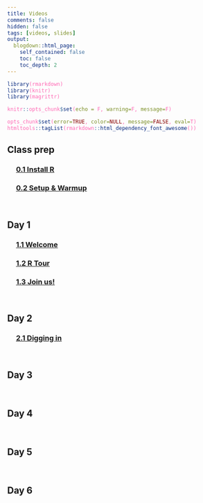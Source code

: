 ```yaml
---
title: Videos
comments: false
hidden: false
tags: [videos, slides]
output: 
  blogdown::html_page: 
    self_contained: false
    toc: false
    toc_depth: 2
---
```



<style> 
code {color: #FF69B4 !important;} 
</style>


```r
library(rmarkdown)
library(knitr)
library(magrittr)

knitr::opts_chunk$set(echo = F, warning=F, message=F)

opts_chunk$set(error=TRUE, color=NULL, message=FALSE, eval=T)
htmltools::tagList(rmarkdown::html_dependency_font_awesome())
```


## Class prep

<div style="margin-left: 4%;">

### <i class="fa fa-clipboard" style="font-size:24px"></i> [0.1 Install R](install.html) 

### <i class="fa fa-clipboard" style="font-size:24px"></i> [0.2 Setup & Warmup]() 

</div>
<br>


## Day 1

<div style="margin-left: 4%;">

### <i class="fa fa-video-camera" style="font-size:24px"></i> [1.1 Welcome](https://mn-r-videos.netlify.app/day1/01-1-Welcome.html) 

### <i class="fa fa-video-camera" style="font-size:24px"></i> [1.2 R Tour](https://mn-r-videos.netlify.app/day1/01-2-R-tour.html) 

### <i class="fa fa-video-camera" style="font-size:24px"></i> [1.3 Join us!](https://mn-r-videos.netlify.app/day1/01-3-Our-crew.html) 

</div>
<br>



## Day 2

<div style="margin-left: 4%;">

### <i class="fa fa-video-camera" style="font-size:24px"></i> [2.1 Digging in]() 


</div>
<br>


## Day 3

<div style="margin-left: 4%;">

</div>
<br>


## Day 4

<div style="margin-left: 4%;">

</div>
<br>

## Day 5

<div style="margin-left: 4%;">

</div>
<br>

## Day 6

<div style="margin-left: 4%;">

</div>
<br>





</br>
